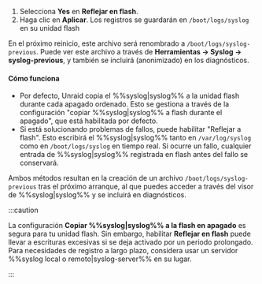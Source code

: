1. Selecciona **Yes** en **Reflejar en flash**.
2. Haga clic en **Aplicar**. Los registros se guardarán en `/boot/logs/syslog` en su unidad flash

En el próximo reinicio, este archivo será renombrado a `/boot/logs/syslog-previous`. Puede ver este archivo a través de **Herramientas → Syslog → syslog-previous**, y también se incluirá (anonimizado) en los diagnósticos.

<h4>Cómo funciona</h4>

- Por defecto, Unraid copia el %%syslog|syslog%% a la unidad flash durante cada apagado ordenado. Esto se gestiona a través de la configuración "copiar %%syslog|syslog%% a flash durante el apagado", que está habilitada por defecto.
- Si está solucionando problemas de fallos, puede habilitar "Reflejar a flash". Esto escribirá el %%syslog|syslog%% tanto en `/var/log/syslog` como en `/boot/logs/syslog` en tiempo real. Si ocurre un fallo, cualquier entrada de %%syslog|syslog%% registrada en flash antes del fallo se conservará.

Ambos métodos resultan en la creación de un archivo `/boot/logs/syslog-previous` tras el próximo arranque, al que puedes acceder a través del visor de %%syslog|syslog%% y se incluirá en diagnósticos.

:::caution

La configuración **Copiar %%syslog|syslog%% a la flash en apagado** es segura para tu unidad flash. Sin embargo, habilitar **Reflejar en flash** puede llevar a escrituras excesivas si se deja activado por un periodo prolongado. Para necesidades de registro a largo plazo, considera usar un servidor %%syslog local o remoto|syslog-server%% en su lugar.

:::
